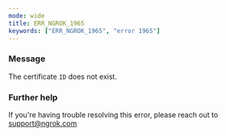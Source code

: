 ```yaml
---
mode: wide
title: ERR_NGROK_1965
keywords: ["ERR_NGROK_1965", "error 1965"]
---
```


### Message

The certificate `ID` does not exist.

### Further help

If you're having trouble resolving this error, please reach out to [support@ngrok.com](mailto:support@ngrok.com?subject=Help%20with%20ERR_NGROK_1965)
